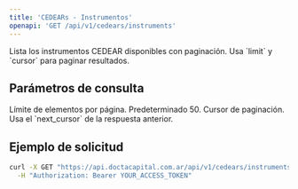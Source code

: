 ```yaml
---
title: 'CEDEARs - Instrumentos'
openapi: 'GET /api/v1/cedears/instruments'
---
```


<Note>
  Lista los instrumentos CEDEAR disponibles con paginación.
  
  <Tip>
  Usa `limit` y `cursor` para paginar resultados.
  </Tip>
</Note>

## Parámetros de consulta

<ParamField query="limit" type="integer">
  Límite de elementos por página.
  
  <Info>
  Predeterminado 50.
  </Info>
</ParamField>

<ParamField query="cursor" type="string">
  Cursor de paginación.
  
  <Info>
  Usa el `next_cursor` de la respuesta anterior.
  </Info>
</ParamField>

## Ejemplo de solicitud

```bash
curl -X GET "https://api.doctacapital.com.ar/api/v1/cedears/instruments?limit=50" \
  -H "Authorization: Bearer YOUR_ACCESS_TOKEN"
```


